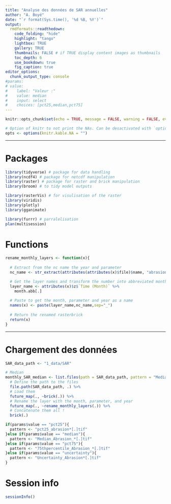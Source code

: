 ```yaml
---
title: "Analyse des données de SAR annuelles"
author: "A. Boyé"
date: "`r format(Sys.time(), '%d %B, %Y')`"
output: 
  rmdformats::readthedown:
    code_folding: "hide"
    highlight: "tango"
    lightbox: TRUE
    gallery: TRUE
    thumbnails: FALSE # if TRUE display content images as thumbnails
    toc_depth: 6
    use_bookdown: true
    fig_caption: true
editor_options: 
  chunk_output_type: console
#params:
# value:
#    label: "Valeur :"
#    value: median
#    input: select
#    choices: [pct25,median,pct75]
---
```


```r
knitr::opts_chunk$set(echo = TRUE, message = FALSE, warning = FALSE, eval = TRUE, cache = TRUE)

# Option of knitr to not print the NAs. Can be desactivated with `options(opts)` 
opts <- options(knitr.kable.NA = "")
```

---

# Packages

```r
library(tidyverse) # package for data handling
library(ncdf4) # package for netcdf manipulation
library(raster) # package for raster and brick manipulation
library(broom) # to tidy model outputs

library(rasterVis) # for visulisation of the raster
library(viridis)
library(plotly)
library(gganimate)

library(furrr) # parralelisation
plan(multisession)
```

# Functions

```r
rename_monthly_layers <- function(x){
  
  # Extract from the nc name the year and parameter
  nc_name <- str_extract(attributes(attributes(x)$file)$name, "abrasion.*[:digit:]{4}")

  # Get the layer names and transform the number into abbreviated months
  layer_name <- attributes(x)$z$`Time (Month)` %>%
    month.abb[.]
  
  # Paste to get the month, parameter and year as a name
  names(x) <- paste(layer_name,nc_name,sep="_")
  
  # Return the renamed rasterbrick
  return(x)
}


```

---

# Chargement des données

```r
SAR_data_path <- "1_data/SAR"
```

```r
# Median
monthly_SAR_median <- list.files(path = SAR_data_path, pattern = "Median_Abrasion_.*[.]tif") %>%
  # Define the path to the files
  file.path(SAR_data_path, .) %>%
  # Load them
  future_map(., ~brick(.)) %>%
  # Rename the layer with the month, parameter, and year
  future_map(., ~rename_monthly_layers(.)) %>%
  # Concatenate them all !
  brick(.)
```


```r

if(params$value == "pct25"){
  pattern <- "pct25_abrasion*[.]tif"
}else if(params$value == "median"){
  pattern <- "Median_Abrasion_*[.]tif"
}else if(params$value == "pct75"){
  pattern <- "75thpercentile_Abrasion_*[.]tif"
}else if(params$value == "uncertainty"){
  pattern <- "Uncertainty_Abrasion*[.]tif"
}

```

# Session info

```r

sessionInfo()

```